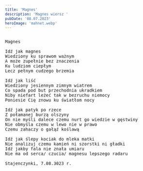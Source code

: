 ```yaml
---
title: 'Magnes'
description: 'Magnes wiersz '
pubDate: '08.07.2023'
heroImage: 'mahnet.webp'
---
```

<pre>

Magnes

Idź jak magnes
Wiedziony ku sprawom ważnym
A może zupełnie bez znaczenia
Ku ludziom ciepłym
Lecz pełnym cudzego brzemia

Idź jak liść
Wiedziony jesiennym zimnym wiatrem
Co spada pod but przechodnia ukradkiem
Niby niefart leżeć tak w bezruchu niemocy
Poniesie Cię znowu ku światłom nocy

Idź jak patyk po rzece 
Z połamanej burzą olszyny
On nie myśli dalece czemu nurt go wiedzie w gęstwiny
Nie obmyśla czemu w lewo nie w prawo
Czemu zahaczy o gałąź koślawą

Idź jak ślepy kociak do mleka matki
Nie analizuj czemu kamień ni szorstki ni gładki
Idź jakby fala nie znała umiaru
Nie ma od serca/ czucia/ magnesu lepszego radaru

Stajenczynki, 7.08.3023 r.

</pre>
